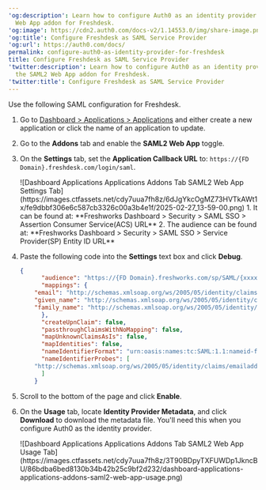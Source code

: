 ---
'og:description': Learn how to configure Auth0 as an identity provider using the SAML2
  Web App addon for Freshdesk.
'og:image': https://cdn2.auth0.com/docs-v2/1.14553.0/img/share-image.png
'og:title': Configure Freshdesk as SAML Service Provider
'og:url': https://auth0.com/docs/
permalink: configure-auth0-as-identity-provider-for-freshdesk
title: Configure Freshdesk as SAML Service Provider
'twitter:description': Learn how to configure Auth0 as an identity provider using
  the SAML2 Web App addon for Freshdesk.
'twitter:title': Configure Freshdesk as SAML Service Provider
---
Use the following <Tooltip tip="Security Assertion Markup Language (SAML): Standardized protocol allowing two parties to exchange authentication information without a password." cta="View Glossary" href="/docs/glossary?term=SAML">SAML</Tooltip> configuration for Freshdesk.

1. Go to [Dashboard > Applications > Applications](https://manage.auth0.com/#/applications) and either create a new application or click the name of an application to update.
2. Go to the **Addons** tab and enable the **SAML2 Web App** toggle.
3. On the **Settings** tab, set the **Application Callback URL** to: `https://{FD Domain}.freshdesk.com/login/saml`.

   <Frame>![Dashboard Applications Applications Addons Tab SAML2 Web App Settings Tab](https://images.ctfassets.net/cdy7uua7fh8z/6dJgYkcOgMZ73HVTkAWt1x/fe9dbbf306e6c587cb3326c00a3b4e1f/2025-02-27_13-59-00.png)</Frame>
   1. It can be found at:
      **Freshworks Dashboard > Security > SAML SSO > Assertion Consumer Service(ACS) URL**
   2. The audience can be found at:
      **Freshworks Dashboard > Security > SAML SSO > Service Provider(SP) Entity ID URL**
4. Paste the following code into the **Settings** text box and click **Debug**.

   ```json lines
   {
         "audience": "https://{FD Domain}.freshworks.com/sp/SAML/{xxxxxxxxxxxxxxxxxxx}/metadata",
         "mappings": {
       "email": "http://schemas.xmlsoap.org/ws/2005/05/identity/claims/emailaddress",
       "given_name": "http://schemas.xmlsoap.org/ws/2005/05/identity/claims/givenname",
       "family_name": "http://schemas.xmlsoap.org/ws/2005/05/identity/claims/surname"
         },
         "createUpnClaim": false,
         "passthroughClaimsWithNoMapping": false,
         "mapUnknownClaimsAsIs": false,
         "mapIdentities": false,
         "nameIdentifierFormat": "urn:oasis:names:tc:SAML:1.1:nameid-format:emailAddress",
         "nameIdentifierProbes": [
       "http://schemas.xmlsoap.org/ws/2005/05/identity/claims/emailaddress"
         ]
       }
   ```


   

   
5. Scroll to the bottom of the page and click **Enable**.
6. On the **Usage** tab, locate **Identity Provider Metadata**, and click **Download** to download the metadata file. You'll need this when you configure Auth0 as the identity provider.

   <Frame>![Dashboard Applications Applications Addons Tab SAML2 Web App Usage Tab](https://images.ctfassets.net/cdy7uua7fh8z/3T90BDpyTXFUWDp1JkncBU/86bdba6bed8130b34b42b25c9bf2d232/dashboard-applications-applications-addons-saml2-web-app-usage.png)</Frame>